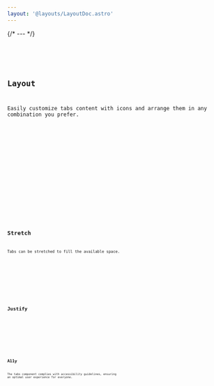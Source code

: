 ```yaml
---
layout: '@layouts/LayoutDoc.astro'
---
```




{/* --- */}

<Preview client:load>
	<Fragment slot="preview">
		<Example client:load />
	</Fragment>
	<Fragment slot="code">
		<Code code={ExampleRaw} lang="tsx" />
	</Fragment>
</Preview>

## Layout

Easily customize tabs content with icons and arrange them in any combination you prefer.

<Preview client:load>
	<Fragment slot="preview">
		<IconsExample client:load />
	</Fragment>
	<Fragment slot="code">
		<Code code={IconsExampleRaw} lang="tsx" />
	</Fragment>
</Preview>

<Preview client:load>
	<Fragment slot="preview">
		<VerticalIconsExample client:load />
	</Fragment>
	<Fragment slot="code">
		<Code code={VerticalIconsExampleRaw} lang="tsx" />
	</Fragment>
</Preview>

## Stretch

Tabs can be stretched to fill the available space.

<Preview client:load>
	<Fragment slot="preview">
		<StretchExample client:load />
	</Fragment>
	<Fragment slot="code">
		<Code code={StretchExampleRaw} lang="tsx" />
	</Fragment>
</Preview>

## Justify

<Preview client:load>
	<Fragment slot="preview">
		<JustifyExample client:load />
	</Fragment>
	<Fragment slot="code">
		<Code code={JustifyExampleRaw} lang="tsx" />
	</Fragment>
</Preview>

## A11y

The tabs component complies with accessibility guidelines, ensuring an optimal user experience for everyone.

<Preview client:load>
	<Fragment slot="preview">
		<FocusableContentExample client:load />
	</Fragment>
	<Fragment slot="code">
		<Code code={FocusableContentExampleRaw} lang="tsx" />
	</Fragment>
</Preview>